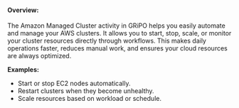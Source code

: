 #### <b>Overview:</b>
The Amazon Managed Cluster activity in GRiPO helps you easily automate and manage your AWS clusters. It allows you to start, stop, scale, or monitor your cluster resources directly through workflows. This makes daily operations faster, reduces manual work, and ensures your cloud resources are always optimized.

<b>Examples:</b>
* Start or stop EC2 nodes automatically.
* Restart clusters when they become unhealthy.
* Scale resources based on workload or schedule.